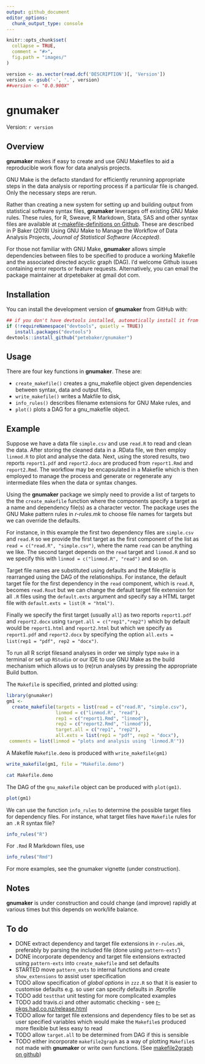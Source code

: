 ```yaml
---
output: github_document
editor_options: 
  chunk_output_type: console
---
```

<!-- README.md is generated from README.Rmd. Please edit that file -->

```r
knitr::opts_chunk$set(
  collapse = TRUE,
  comment = "#>",
  fig.path = "images/"
)

version <- as.vector(read.dcf('DESCRIPTION')[, 'Version'])
version <- gsub('-', '.', version)
##version <- "0.0.900X"
```

# gnumaker

Version: `r version`

## Overview

**gnumaker** makes if easy to create and use GNU Makefiles to aid a reproducible work flow for data analysis projects.

GNU Make is the defacto standard for efficiently rerunning appropriate steps in the data analysis or reporting process if a particular file is changed. Only the necessary steps are rerun.

Rather than creating a new system for setting up and building output from statistical software syntax files, **gnumaker** leverages off existing GNU Make rules. These rules, for R, Sweave, R Markdown, Stata, SAS and other syntax files are available at [r-makefile-definitions on Github](https://github.com/petebaker/r-makefile-definitions). These are described in P Baker (2019) Using GNU Make to Manage the Workflow of Data Analysis Projects, _Journal of Statistical Software (Accepted)_. 

For those not familiar with GNU Make, **gnumaker** allows simple dependencies between files to be specified to produce a working Makefile and the associated directed acyclic graph (DAG). 
I'd welcome Github issues containing error reports or feature requests. 
Alternatively, you can email the package maintainer at drpetebaker at gmail dot com.

## Installation

<!--
Install the latest CRAN version of **gnumaker** with:

```r
##install.packages("gnumaker")
```
## Note that three dependencies are in BioConductor so use BiocManager
NB: parked here in case biocViews: line in DESCRIPTION does not work

if (!requireNamespace("BiocManager", quietly = TRUE))
   install.packages("BiocManager")
devtools::install_github("petebaker/gnumaker", repos = BiocManager::repositories())
-->

You can install the development version of **gnumaker** from GitHub with:
```r
## if you don't have devtools installed, automatically install it from CRAN
if (!requireNamespace("devtools", quietly = TRUE))
   install.packages("devtools")
devtools::install_github("petebaker/gnumaker")
```

## Usage

There are four key functions in **gnumaker**. These are:

* `create_makefile()` creates a gnu\_makefile object given dependencies between syntax, data and output files,
* `write_makefile()` writes a Makfile to disk,
* `info_rules()` describes filename extensions for GNU Make rules, and
* `plot()` plots a DAG for a gnu\_makefile object.

## Example

Suppose we have a data file `simple.csv` and use `read.R` to read and
clean the data. After storing the cleaned data in a .RData file, we
then employ `linmod.R` to plot and analyse the data. Next, using the
stored results, two reports `report1.pdf` and `report2.docx` are
produced from `report1.Rmd` and `report2.Rmd`. The workflow may be
encapsulated in a Makefile which is then employed to manage the
process and generate or regenerate any intermediate files when the
data or syntax changes.

Using the **gnumaker** package we simply need to provide a list of
targets to the the `create_makefile` function where the components
specify a target as a name and dependency file(s) as a character
vector. The package uses the GNU Make pattern rules in _r-rules.mk_ to
choose file names for targets but we can override the defaults.

For instance, in this example the first two dependency files are
`simple.csv` and `read.R` so we provide the first target as the
first component of the list as `read = c("read.R", "simple.csv")`,
where the name `read` can be anything we like.  The second target
depends on the `read` target and `linmod.R` and so we specify this
with `linmod = c("linmod.R", "read")` and so on.

Target file names are substituted using defaults and the _Makefile_ is
rearranged using the DAG of the relationships. For instance, the
default target file for the first dependency in the `read` component,
which is `read.R`, becomes `read.Rout` but we can change the default
target file extension for all `.R` files using the `default.exts`
argument and specify say a HTML target file with 
`default.exts = list(R = "html")`.


Finally we specify the first target (usually `all`) as two reports
`report1.pdf` and `report2.docx` using 
`target.all = c("rep1","rep2")` which by default would be
 `report1.html` and `report2.html` but which we specify as 
 `report1.pdf` and `report2.docx` by specifying the option
 `all.exts = list(rep1 = "pdf", rep2 = "docx")`. 
 
 To run all R script filesand analyses in order we simply type `make`
 in a terminal or set up `RStudio` or our IDE to use GNU Make as the
 build mechanism which allows us to (re)run analyses by pressing the
 appropriate Build button.
 
 The `Makefile` is specified, printed and plotted using:

```r
library(gnumaker)
gm1 <-
  create_makefile(targets = list(read = c("read.R", "simple.csv"),
                  linmod = c("linmod.R", "read"),
                  rep1 = c("report1.Rmd", "linmod"),
                  rep2 = c("report2.Rmd", "linmod")),
                  target.all = c("rep1", "rep2"),
                  all.exts = list(rep1 = "pdf", rep2 = "docx"),
 comments = list(linmod = "plots and analysis using 'linmod.R'"))
```

A Makefile `Makefile.demo` is produced with `write_makefile(gm1)`

```r
write_makefile(gm1, file = "Makefile.demo")
```

```bash
cat Makefile.demo
```

The DAG of the `gnu_makefile` object can be produced with `plot(gm1)`.

```r
plot(gm1)
```

We can use the function `info_rules` to determine the possible target
files for dependency files. For instance, what target files have
`Makefile` rules for an `.R` R syntax file?

```r
info_rules("R")
```

For `.Rmd` R Markdown files, use

```r
info_rules("Rmd")
```

For more examples, see the gnumaker vignette (under construction).

## Notes

**gnumaker** is under construction and could change (and improve)
rapidly at various times but this depends on work/life balance.

## To do

- DONE extract dependency and target file extensions in `r-rules.mk`,
  preferably by parsing the included file (done using `pattern-exts`')
- DONE incorporate dependency and target file extensions extracted
  using `pattern-exts` into `create_makefile` and set defaults
- STARTED move `pattern_exts` to internal functions and create
  `show_extensions` to assist user specification
- TODO allow specification of _global options_ in `zzz.R` so that it
  is easier to customise defaults e.g. so user can specify defaults in
  .Rprofile
- TODO add `testthat` unit testing for more complicated examples
- TODO add travis.ci and other automatic checking - see [r-pkgs.had.co.nz/release.html](http://r-pkgs.had.co.nz/release.html)
- TODO allow for target file extensions and dependency files to be set
  as user specified variables which would make the `Makefile`s
  produced more flexible but less easy to read
- TODO allow `target.all` to be determined from DAG if this is sensible
- TODO either incorporate `makefile2graph` as a way of plotting `Makefile`s not
  made with **gnumaker** or write own functions.
  (See [makefile2graph on github](https://github.com/lindenb/makefile2graph "makefile2graph on github"))
